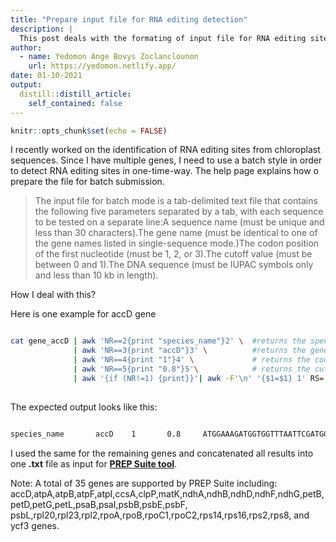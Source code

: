 ```yaml
---
title: "Prepare input file for RNA editing detection"
description: |
  This post deals with the formating of input file for RNA editing sites detection
author:
  - name: Yedomon Ange Bovys Zoclanclounon
    url: https://yedomon.netlify.app/
date: 01-10-2021
output:
  distill::distill_article:
    self_contained: false
---
```



```r
knitr::opts_chunk$set(echo = FALSE)
```



I recently worked on the identification of RNA editing sites from chloroplast sequences. Since I have multiple genes, I need to use a batch style in order to detect RNA editing sites in one-time-way.
The help page explains how o prepare the file for batch submission.

> The input file for batch mode is a tab-delimited text file that contains the following five parameters separated by a tab, with each sequence to be tested on a separate line:A sequence name (must be unique and less than 30 characters).The gene name (must be identical to one of the gene names listed in single-sequence mode.)The codon position of the first nucleotide (must be 1, 2, or 3).The cutoff value (must be between 0 and 1).The DNA sequence (must be IUPAC symbols only and less than 10 kb in length).

How I deal with this? 

Here is one example for accD gene


```bash

cat gene_accD | awk 'NR==2{print "species_name"}2' \  #returns the species name
              | awk 'NR==3{print "accD"}3' \          #returns the gene name in accordance with PREP sUITE nomenclature
              | awk 'NR==4{print "1"}4' \             # returns the codon position of the first nucleotide
              | awk 'NR==5{print "0.8"}5'\            # returns the cutoff value
              | awk '{if (NR!=1) {print}}'| awk -F'\n' '{$1=$1} 1' RS='\n\n' OFS='\t' > accD.rna.ready # create a tab-delimited text file 
                                                                                                       # that contains the five parameters separated by a tab

```


The expected output looks like this:



```bash

species_name       accD    1       0.8     ATGGAAAGATGGTGGTTTAATTCGATGGTGTTTAAGAAGGAGTTAGAACGCAGGTATGGGATAAAGAAATCAACGG

```

I used the same for the remaining genes and concatenated all results into one **.txt** file as input for [**PREP Suite tool**](http://prep.unl.edu/).



Note: A total of 35 genes are supported by PREP Suite including: accD,atpA,atpB,atpF,atpI,ccsA,clpP,matK,ndhA,ndhB,ndhD,ndhF,ndhG,petB,petD,petG,petL,psaB,psaI,psbB,psbE,psbF,
psbL,rpl20,rpl23,rpl2,rpoA,rpoB,rpoC1,rpoC2,rps14,rps16,rps2,rps8, and ycf3 genes.
